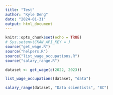 ```yaml
---
title: "Test"
author: "Kyle Deng"
date: "2024-01-31"
output: html_document
---
```


```r
knitr::opts_chunk$set(echo = TRUE)
# Sys.setenv(CKAN_API_KEY = )
source("get_wage.R")
source("helpers.R")
source("list_wage_occupations.R")
source("salary_range.R")
```

```r
dataset <- get_wage(c(2022, 2023))
```

```r
list_wage_occupations(dataset, "data")
```

```r
salary_range(dataset, "Data scientists", "BC")
```


